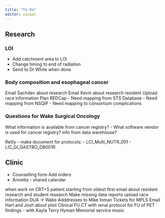 ```yaml
---
title: "To Do"
editor: visual
---
```



## Research  

### LOI

- Add catchment area to LOI 
- Change timing to end of radiation  
- Send to Dr White when done

### Body composition and esophageal cancer

Email Sachdev about research
Email Kevin about research resident
Upload race information
Plan REDCap
- Need mapping from STS Database
- Need mapping from NSQIP
- Need mapping to consortium complications

### Questions for Wake Surgical Oncology

What information is available from cancer registry?
 - What software vendor is used for cancer registry?
 info from data warehouse?

Reilly - make document for protocols:
- LCI_Multi_NUTR_001 
- LIC_GI_GASTRO_DB001R  

## Clinic

- Counselling form Add orders   
- Annetta - shared calendar   

when work on CRT+S patient starting from oldest first   email about resident research and student research   Make missing data reports  upload race information   DUA -\> Wake  Adddresses to Mike Inman  Tickets for MPLS  Email Hart and Josh about pilot  Clinical FU CT with renal protocol for FU of PET findings - with Kayla Terry Hyman   Memorial service music
